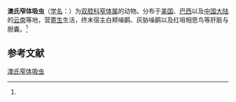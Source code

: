 {{Speciesbox
| name = 澳氏窄体吸虫
| status = 
| status_system = 
| image = 
| genus = Lyperosomum
| species = oswaldoi
| authority = (Travassos, 1919)<ref name='id9940'>{{cite web| url =http://www.bioinfo.cn/db05/BjdwSpecies.php?action=view&id=9940| title =澳氏窄体吸虫| work =《中国动物物种编目数据库》| publisher =中国科学院微生物研究所| author =中国科学院动物研究所| accessdate =2009-04-16| deadurl =yes| archiveurl =https://web.archive.org/web/20160305065415/http://www.bioinfo.cn/db05/BjdwSpecies.php?action=view&id=9940| archivedate =2016-03-05}}</ref>
}}

'''澳氏窄体吸虫'''（[[学名|学名]]：{{lang|la|''Lyperosomum oswaldoi''}}）为[[双腔科|双腔科]][[窄体属|窄体属]]的动物。分布于[[美国|美国]]、[[巴西|巴西]]以及[[中国大陆|中国大陆]]的[[云南|云南]]等地，营[[寄生|寄生]]生活，终末宿主白颊噪鹛、灰胁噪鹛以及红咀相思鸟等肝脏与胆囊。<ref name='id9940'/>

== 参考文献 ==
{{reflist}}

{{Wikispecies|Lyperosomum oswaldoi}}

[[Category:窄体属|澳氏窄体吸虫]]


{{吸虫小作品}}
